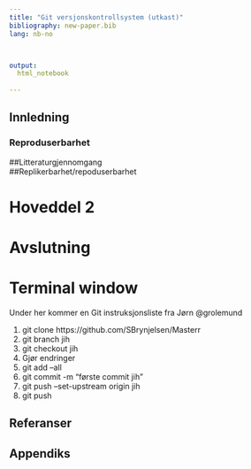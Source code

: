 ```yaml
---
title: "Git versjonskontrollsystem (utkast)"
bibliography: new-paper.bib
lang: nb-no



output:
  html_notebook
  
---
```


## Innledning 
### Reproduserbarhet

##Litteraturgjennomgang   
##Replikerbarhet/repoduserbarhet

# Hoveddel 2

# Avslutning


# Terminal window

Under her kommer en Git  instruksjonsliste fra Jørn @grolemund

1. git clone https://github.com/SBrynjelsen/Masterr
1. git branch jih
1. git checkout jih
1. Gjør endringer
1. git add --all
1. git commit -m "første commit jih"
1. git push --set-upstream origin jih
1. git push


## Referanser
<DIV id="refs"></DIV>

## Appendiks
